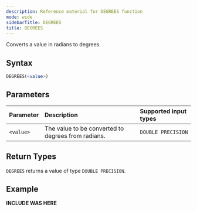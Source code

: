 ```yaml
---
description: Reference material for DEGREES function
mode: wide
sidebarTitle: DEGREES
title: DEGREES
---
```



Converts a value in radians to degrees.

## Syntax


```sql
DEGREES(<value>)
```
## Parameters


| Parameter | Description                                           | Supported input types | 
| :--------- | :----------------------------------------------------- | :------------|
| `<value>`   | The value to be converted to degrees from radians. | `DOUBLE PRECISION` | 

## Return Types
`DEGREES` returns a value of type `DOUBLE PRECISION`.

## Example


**INCLUDE WAS HERE**

